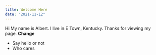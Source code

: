 ```yaml
---
title: Welcome Here
date: "2021-11-12"
---
```



Hi My name is Albert.
I live in E Town, Kentucky.
Thanks for viewing my page.
**Change**

- Say hello or not
- Who cares

